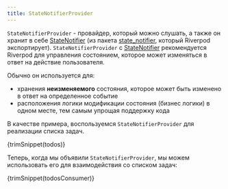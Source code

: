 ```yaml
---
title: StateNotifierProvider
---
```



`StateNotifierProvider` - провайдер, который можно слушать, а также он хранит в
себе [StateNotifier] (из пакета [state_notifier], который Riverpod экспортирует).
`StateNotifierProvider` с [StateNotifier] рекомендуется Riverpod для
управления состоянием, которое может изменяться в ответ на действие пользователя.

Обычно он используется для:

- хранения **неизменяемого** состояния, которое может быть изменено в ответ на
  определенное событие
- расположения логики модификации состояния (бизнес логики) в одном месте,
  тем самым упрощая поддержку кода

В качестве примера, воспользуемся `StateNotifierProvider` для реализации списка задач.

<CodeBlock>{trimSnippet(todos)}</CodeBlock>

Теперь, когда мы объявили `StateNotifierProvider`, мы можем использовать его
для взаимодействия со списком задач:

<CodeBlock>{trimSnippet(todosConsumer)}</CodeBlock>

[state_notifier]: https://pub.dev/packages/state_notifier
[statenotifier]: https://pub.dev/documentation/state_notifier/latest/state_notifier/StateNotifier-class.html
[provider]: ./provider
[futureprovider]: ./future_provider
